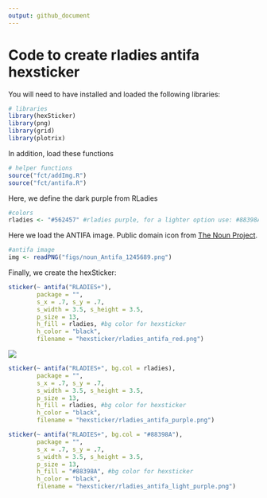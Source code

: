 ```yaml
---
output: github_document
---
```


# Code to create rladies antifa hexsticker

You will need to have installed and loaded the following libraries:

```r
# libraries
library(hexSticker)
library(png)
library(grid)
library(plotrix)
```

In addition, load these functions

```r
# helper functions
source("fct/addImg.R")
source("fct/antifa.R")
```


Here, we define the dark purple from RLadies

```r
#colors
rladies <- "#562457" #rladies purple, for a lighter option use: #88398A
```

Here we load the ANTIFA image. Public domain icon from [The Noun Project](https://thenounproject.com/search/?q=antifa&i=1245689).

```r
#antifa image
img <- readPNG("figs/noun_Antifa_1245689.png")
```

Finally, we create the hexSticker:

```r
sticker(~ antifa("RLADIES+"),
        package = "",
        s_x = .7, s_y = .7,
        s_width = 3.5, s_height = 3.5,
        p_size = 13,
        h_fill = rladies, #bg color for hexsticker
        h_color = "black",
        filename = "hexsticker/rladies_antifa_red.png")
```


![](hexsticker/rladies_antifa_red.png)

```r
sticker(~ antifa("RLADIES+", bg.col = rladies),
        package = "",
        s_x = .7, s_y = .7,
        s_width = 3.5, s_height = 3.5,
        p_size = 13,
        h_fill = rladies, #bg color for hexsticker
        h_color = "black",
        filename = "hexsticker/rladies_antifa_purple.png")
```

```r
sticker(~ antifa("RLADIES+", bg.col = "#88398A"),
        package = "",
        s_x = .7, s_y = .7,
        s_width = 3.5, s_height = 3.5,
        p_size = 13,
        h_fill = "#88398A", #bg color for hexsticker
        h_color = "black",
        filename = "hexsticker/rladies_antifa_light_purple.png")
```

